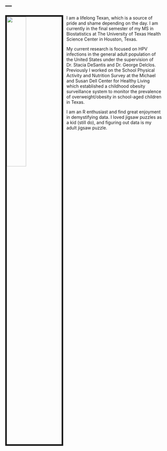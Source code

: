 ---
---

<link rel="stylesheet" href="styles.css" type="text/css">

<img src="images/james.png" style="width:35%; border:5px solid; margin-right: 10px" align="left">

I am a lifelong Texan, which is a source of pride and shame depending on the day. I am currently in the final semester of my MS in Biostatistics at The University of Texas Health Science Center in Houston, Texas.

My current research is focused on HPV infections in the general adult population of the United States under the supervision of Dr. Stacia DeSantis and Dr. George Delclos. Previously I worked on the School Physical Activity and Nutrition Survey at the Michael and Susan Dell Center for Healthy Living which established a childhood obesity surveillance system to monitor the prevalence of overweight/obesity in school-aged children in Texas.

I am an R enthusiast and find great enjoyment in demystifying data. I loved jigsaw puzzles as a kid (still do), and figuring out data is my adult jigsaw puzzle. 